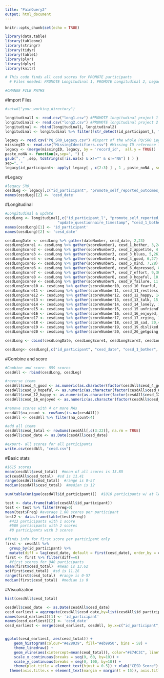 ```yaml
---
title: "PainQuery2"
output: html_document
---
```


```r
knitr::opts_chunk$set(echo = TRUE)
```
```r
library(data.table)
library(tableone)
library(stringr)
library(tidyr)
library(table1)
library(plyr)
library(dplyr)
library(knitr)

# This code finds all cesd scores for PROMOTE participants
  # Files needed: PROMOTE Longitudinal 1, PROMOTE Longitudinal 2, Legacy PQ/SRO, MissingIDs

#CHANGE FILE PATHS

```

#Import Files
```r
#setwd("your_working_directory")

longitudinal1 <- read.csv("long1.csv") #PROMOTE longitudinal project 1
longitudinal2 <- read.csv("long2.csv") #PROMOTE longitudinal project 2
longitudinal <- rbind(longitudinal1, longitudinal2)
longitudinal <- longitudinal %>% filter(!str_detect(id_participant_l, "_x"))

legacy <- read.csv("PQ_SRO_Legacy.csv") #Export of the whole PQ/SRO Legacy project
missingID <- read.csv("MissingIdentifiers.csv") #Missing ID reference file
legacy <- (merge(missingID, legacy, by = 'record_id',  all.y = TRUE))
paste_noNA <- function(x,sep=", ") {
gsub(", " ,sep, toString(x[!is.na(x) & x!="" & x!="NA"] ) ) }
sep=", "
legacy$id_participant<- apply( legacy[ , c(2:3) ] , 1 , paste_noNA , sep=sep)

```

#Legacy
```r
#legacy SRO
cesdLeg <- legacy[,c("id_participant", "promote_self_reported_outcomes_timestamp", "cesd_1_bother", "cesd_2_appetite", "cesd_3_blues", "cesd_4_good", "cesd_5_mind", "cesd_6_depressed", "cesd_7_effort", "cesd_8_hopeful", "cesd_9_failure", "cesd_10_fearful", "cesd_11_restless", "cesd_12_happy", "cesd_13_talk", "cesd_14_lonely", "cesd_15_unfriendly", "cesd_16_enjoyed", "cesd_17_crying", "cesd_18_sad", "cesd_19_disliked", "cesd_20_getgoing")]
names(cesdLeg)[2] <- 'cesd_date'

```

#Longitudinal
```r
#Longitudinal & update
cesdLong <- longitudinal[,c("id_participant_l", "promote_self_reported_outcomes_timestamp", "cesd_1_bother", "cesd_2_appetite", "cesd_3_blues", "cesd_4_good", "cesd_5_mind", "cesd_6_depressed", "cesd_7_effort", "cesd_8_hopeful", "cesd_9_failure", "cesd_10_fearful", "cesd_11_restless", "cesd_12_happy", "cesd_13_talk", "cesd_14_lonely", "cesd_15_unfriendly", "cesd_16_enjoyed", "cesd_17_crying", "cesd_18_sad", "cesd_19_disliked", "cesd_20_getgoing",
                        "update_questionnaire_timestamp", "cesd_1_bother_843f0b", "cesd_2_appetite", "cesd_3_blues_250572", "cesd_4_good_0590ab", "cesd_5_mind_02695e", "cesd_6_depressed_ffb004", "cesd_7_effort_5e9070", "cesd_8_hopeful_766cb7", "cesd_9_failure_a4e73e", "cesd_10_fearful_314f89", "cesd_11_restless_948a59", "cesd_12_happy_c334ad", "cesd_13_talk_3176da", "cesd_14_lonely_3dd8ba", "cesd_15_unfriendly_33f04e", "cesd_16_enjoyed_2005c1", "cesd_17_crying_ef7d22", "cesd_18_sad_26261d", "cesd_19_disliked_d3c110", "cesd_20_getgoing_852a20")]
names(cesdLong)[1] <- 'id_participant'
names(cesdLong)[2] <- 'cesd_date'

cesdLongDate <- cesdLong %>% gather(dateNumber, cesd_date, 2,23)
cesdLongScore1 <- cesdLong %>% gather(scoreNumber1, cesd_1_bother, 3,24)
cesdLongScore2 <- cesdLong %>% gather(scoreNumber2, cesd_2_appetite, 4,25)
cesdLongScore3 <- cesdLong %>% gather(scoreNumber3, cesd_3_blues, 5,26)
cesdLongScore4 <- cesdLong %>% gather(scoreNumber4, cesd_4_good, 6,27)
cesdLongScore5 <- cesdLong %>% gather(scoreNumber5, cesd_5_mind, 7,28)
cesdLongScore6 <- cesdLong %>% gather(scoreNumber6, cesd_6_depressed, 8,29)
cesdLongScore7 <- cesdLong %>% gather(scoreNumber7, cesd_7_effort, 9,30)
cesdLongScore8 <- cesdLong %>% gather(scoreNumber8, cesd_8_hopeful, 10,31)
cesdLongScore9 <- cesdLong %>% gather(scoreNumber9, cesd_9_failure, 11,32)
cesdLongScore10 <- cesdLong %>% gather(scoreNumber10, cesd_10_fearful, 12,33)
cesdLongScore11 <- cesdLong %>% gather(scoreNumber11, cesd_11_restless, 13,34)
cesdLongScore12 <- cesdLong %>% gather(scoreNumber12, cesd_12_happy, 14,35)
cesdLongScore13 <- cesdLong %>% gather(scoreNumber13, cesd_13_talk, 15,36)
cesdLongScore14 <- cesdLong %>% gather(scoreNumber14, cesd_14_lonely, 16,37)
cesdLongScore15 <- cesdLong %>% gather(scoreNumber15, cesd_15_unfriendly, 17,38)
cesdLongScore16 <- cesdLong %>% gather(scoreNumber16, cesd_16_enjoyed, 18,39)
cesdLongScore17 <- cesdLong %>% gather(scoreNumber17, cesd_17_crying, 19,40)
cesdLongScore18 <- cesdLong %>% gather(scoreNumber18, cesd_18_sad, 20,41)
cesdLongScore19 <- cesdLong %>% gather(scoreNumber19, cesd_19_disliked, 21,42)
cesdLongScore20 <- cesdLong %>% gather(scoreNumber20, cesd_20_getgoing, 22,43)

cesdLong <- cbind(cesdLongDate, cesdLongScore1, cesdLongScore2, cesdLongScore3, cesdLongScore4, cesdLongScore5, cesdLongScore6, cesdLongScore7, cesdLongScore8, cesdLongScore9, cesdLongScore10, cesdLongScore11, cesdLongScore12, cesdLongScore13, cesdLongScore14, cesdLongScore15, cesdLongScore16, cesdLongScore17, cesdLongScore18, cesdLongScore19, cesdLongScore20)

cesdLong<- cesdLong[,c("id_participant", "cesd_date", "cesd_1_bother", "cesd_2_appetite", "cesd_3_blues", "cesd_4_good", "cesd_5_mind", "cesd_6_depressed", "cesd_7_effort", "cesd_8_hopeful", "cesd_9_failure", "cesd_10_fearful", "cesd_11_restless", "cesd_12_happy", "cesd_13_talk", "cesd_14_lonely", "cesd_15_unfriendly", "cesd_16_enjoyed", "cesd_17_crying", "cesd_18_sad", "cesd_19_disliked", "cesd_20_getgoing")]

```

#Combine and score
```r
#Combine and score- 859 scores
cesdAll <- rbind(cesdLong, cesdLeg)

#reverse items
cesdAll$cesd_4_good <- as.numeric(as.character(factor(cesdAll$cesd_4_good, levels=c(0,1,2,3), labels=c(3,2,1,0))))
cesdAll$cesd_8_hopeful <- as.numeric(as.character(factor(cesdAll$cesd_8_hopeful, levels=c(0,1,2,3), labels=c(3,2,1,0))))
cesdAll$cesd_12_happy <- as.numeric(as.character(factor(cesdAll$cesd_12_happy, levels=c(0,1,2,3), labels=c(3,2,1,0))))
cesdAll$cesd_16_enjoyed <- as.numeric(as.character(factor(cesdAll$cesd_16_enjoyed, levels=c(0,1,2,3), labels=c(3,2,1,0))))

#remove scores with 4 or more NAs
cesdAll$na_count <- rowSums(is.na(cesdAll))
cesdAll <- cesdAll %>% filter(na_count<4)

#add all items
cesdAll$cesd_total <- rowSums(cesdAll[,c(3:22)], na.rm = TRUE)
cesdAll$cesd_date <- as.Date(cesdAll$cesd_date)

#export- all scores for all participants
write.csv(cesdAll, "cesd.csv")

```

#Basic stats
```r
#1615 scores
mean(cesdAll$cesd_total)  #mean of all scores is 13.85
sd(cesdAll$cesd_total)  #sd is 11.41
range(cesdAll$cesd_total)  #range is 0-57
median(cesdAll$cesd_total)  #median is 12

sum(table(unique(cesdAll$id_participant)))  #1010 participants w/ at least 1 score

test <- data.frame(table(cesdAll$id_participant))
test <- test %>% filter(Freq>0)
mean(test$Freq) #average 1.60 scores per participant
test2 <- data.frame(table(test$Freq))
  #413 participants with 1 score
  #589 participants with 2 scores
  #8 participants with 3 scores

#finds info for first score per participant only
first <- cesdAll %>%
  group_by(id_participant) %>%
  mutate(diff = lag(cesd_date, default = first(cesd_date), order_by = cesd_date) - cesd_date)
first <- first %>% filter(diff==0)
  #first scores for 940 participants
mean(first$cesd_total)  #mean is 13.62
sd(first$cesd_total)  #sd is 11.26
range(first$cesd_total)  #range is 0-57
median(first$cesd_total)  #median is 8

```

#Visualization
```r
hist(cesdAll$cesd_total)

cesdAll$cesd_date  <- as.Date(cesdAll$cesd_date)
cesd_earliest = aggregate(cesdAll$cesd_date,by=list(cesdAll$id_participant),min)
names(cesd_earliest)[1] <- 'id_participant'
names(cesd_earliest)[2] <- 'cesd_date'
cesd_earliest <- merge(cesd_earliest, cesdAll, by.x=c("id_participant", "cesd_date"), by.y=c("id_participant", "cesd_date"), all.x = TRUE)


ggplot(cesd_earliest, aes(cesd_total)) +
    geom_histogram(colour="#e28939", fill="#eb9950", bins = 58) +
    theme_linedraw() +
    geom_vline(aes(xintercept=mean(cesd_total)), color="#E74C3C", linetype="dashed", size=.5) +
    scale_x_continuous(breaks = seq(0, 60, by=10)) +
    scale_y_continuous(breaks = seq(0, 100, by=10)) +
    theme(plot.title = element_text(hjust = 0.5)) + xlab("CESD Score") + ylab("Number of Participants") + 
  theme(axis.title.x = element_text(margin = margin(t = 15)), axis.title.y = element_text(margin = margin(r=15)))

```


